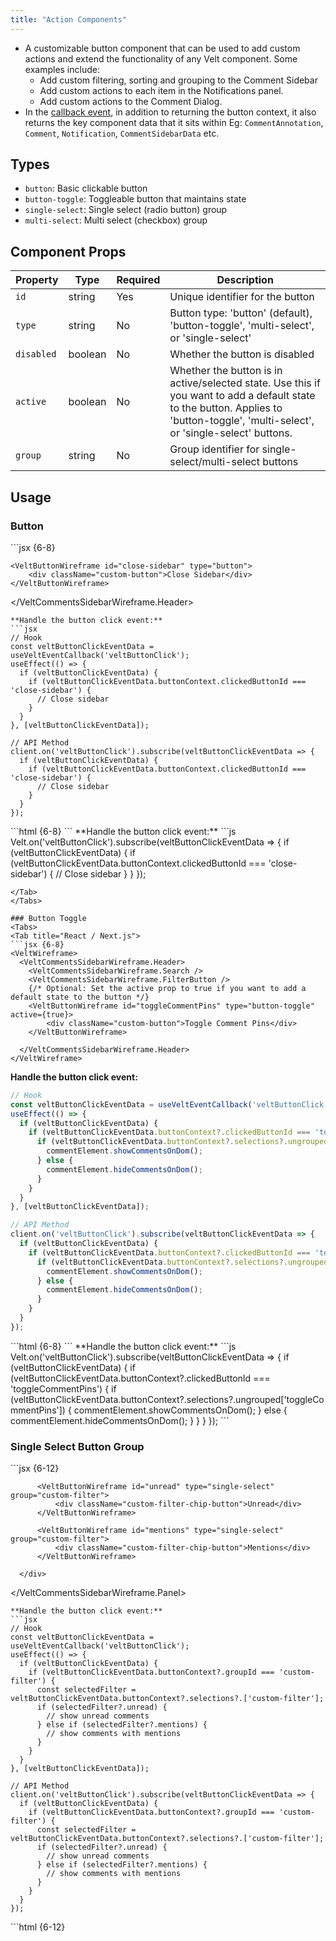 ```yaml
---
title: "Action Components"
---
```


- A customizable button component that can be used to add custom actions and extend the functionality of any Velt component. Some examples include:
  - Add custom filtering, sorting and grouping to the Comment Sidebar
  - Add custom actions to each item in the Notifications panel.
  - Add custom actions to the Comment Dialog.
- In the [callback event](#callback-event), in addition to returning the button context, it also returns the key component data that it sits within Eg: `CommentAnnotation`, `Comment`, `Notification`, `CommentSidebarData` etc.



## Types
- `button`: Basic clickable button
- `button-toggle`: Toggleable button that maintains state
- `single-select`: Single select (radio button) group
- `multi-select`: Multi select (checkbox) group

## Component Props

| Property | Type | Required | Description |
|----------|------|----------|-------------|
| `id` | string | Yes | Unique identifier for the button |
| `type` | string | No | Button type: 'button' (default), 'button-toggle', 'multi-select', or 'single-select' |
| `disabled` | boolean | No | Whether the button is disabled |
| `active` | boolean | No | Whether the button is in active/selected state. Use this if you want to add a default state to the button. Applies to 'button-toggle', 'multi-select', or 'single-select' buttons. |
| `group` | string | No | Group identifier for single-select/multi-select buttons |

## Usage

### Button
<Tabs>
<Tab title="React / Next.js">
```jsx {6-8}
<VeltWireframe>
  <VeltCommentsSidebarWireframe.Header>
    <VeltCommentsSidebarWireframe.Search />
    <VeltCommentsSidebarWireframe.FilterButton />

    <VeltButtonWireframe id="close-sidebar" type="button">
        <div className="custom-button">Close Sidebar</div>
    </VeltButtonWireframe>

  </VeltCommentsSidebarWireframe.Header>
</VeltWireframe>
```
**Handle the button click event:**
```jsx
// Hook
const veltButtonClickEventData = useVeltEventCallback('veltButtonClick');
useEffect(() => {
  if (veltButtonClickEventData) {
    if (veltButtonClickEventData.buttonContext.clickedButtonId === 'close-sidebar') {
      // Close sidebar
    }
  }
}, [veltButtonClickEventData]);

// API Method
client.on('veltButtonClick').subscribe(veltButtonClickEventData => {
  if (veltButtonClickEventData) {
    if (veltButtonClickEventData.buttonContext.clickedButtonId === 'close-sidebar') {
      // Close sidebar
    }
  }
});

```
</Tab>

<Tab title="Other Frameworks">
```html {6-8}
<velt-wireframe style="display:none;">
  <velt-comments-sidebar-wireframe-header>
    <velt-comments-sidebar-wireframe-search></velt-comments-sidebar-wireframe-search>
    <velt-comments-sidebar-wireframe-filter-button></velt-comments-sidebar-wireframe-filter-button>

    <velt-button-wireframe id="close-sidebar" type="button">
        <div class="custom-button">Close Sidebar</div>
    </velt-button-wireframe>

  </velt-comments-sidebar-wireframe-header>
</velt-wireframe>
```
**Handle the button click event:**
```js
Velt.on('veltButtonClick').subscribe(veltButtonClickEventData => {
  if (veltButtonClickEventData) {
    if (veltButtonClickEventData.buttonContext.clickedButtonId === 'close-sidebar') {
      // Close sidebar
    }
  }
});

```
</Tab>
</Tabs>

### Button Toggle
<Tabs>
<Tab title="React / Next.js">
```jsx {6-8}
<VeltWireframe>
  <VeltCommentsSidebarWireframe.Header>
    <VeltCommentsSidebarWireframe.Search />
    <VeltCommentsSidebarWireframe.FilterButton />
    {/* Optional: Set the active prop to true if you want to add a default state to the button */}
    <VeltButtonWireframe id="toggleCommentPins" type="button-toggle" active={true}>
        <div className="custom-button">Toggle Comment Pins</div>
    </VeltButtonWireframe>

  </VeltCommentsSidebarWireframe.Header>
</VeltWireframe>
```
**Handle the button click event:**
```jsx
// Hook
const veltButtonClickEventData = useVeltEventCallback('veltButtonClick');
useEffect(() => {
  if (veltButtonClickEventData) {
    if (veltButtonClickEventData.buttonContext?.clickedButtonId === 'toggleCommentPins') {
      if (veltButtonClickEventData.buttonContext?.selections?.ungrouped['toggleCommentPins']) {
        commentElement.showCommentsOnDom();
      } else {
        commentElement.hideCommentsOnDom(); 
      }
    }
  }
}, [veltButtonClickEventData]);

// API Method
client.on('veltButtonClick').subscribe(veltButtonClickEventData => {
  if (veltButtonClickEventData) {
    if (veltButtonClickEventData.buttonContext?.clickedButtonId === 'toggleCommentPins') {
      if (veltButtonClickEventData.buttonContext?.selections?.ungrouped['toggleCommentPins']) {
        commentElement.showCommentsOnDom();
      } else {
        commentElement.hideCommentsOnDom(); 
      }
    }
  }
});
```
</Tab>

<Tab title="Other Frameworks">
```html {6-8}
<velt-wireframe style="display:none;">
  <velt-comments-sidebar-wireframe-header>
    <velt-comments-sidebar-wireframe-search></velt-comments-sidebar-wireframe-search>
    <velt-comments-sidebar-wireframe-filter-button></velt-comments-sidebar-wireframe-filter-button>

    <!-- Optional: Set the active prop to true if you want to add a default state to the button -->
    <velt-button-wireframe id="toggleCommentPins" type="button-toggle" active="true">
        <div class="custom-button">Toggle Comment Pins</div>
    </velt-button-wireframe>

  </velt-comments-sidebar-wireframe-header>
</velt-wireframe>
```
**Handle the button click event:**
```js
Velt.on('veltButtonClick').subscribe(veltButtonClickEventData => {
  if (veltButtonClickEventData) {
    if (veltButtonClickEventData.buttonContext?.clickedButtonId === 'toggleCommentPins') {
      if (veltButtonClickEventData.buttonContext?.selections?.ungrouped['toggleCommentPins']) {
        commentElement.showCommentsOnDom();
      } else {
        commentElement.hideCommentsOnDom(); 
      }
    }
  }
});
```
</Tab>
</Tabs>

### Single Select Button Group
<Tabs>
<Tab title="React / Next.js">
```jsx {6-12}
<VeltWireframe>
  <VeltCommentsSidebarWireframe.Panel>
      <VeltCommentsSidebarWireframe.Header />
      <div className="custom-filter-chip-container">

          <VeltButtonWireframe id="unread" type="single-select" group="custom-filter">
              <div className="custom-filter-chip-button">Unread</div>
          </VeltButtonWireframe>

          <VeltButtonWireframe id="mentions" type="single-select" group="custom-filter">
              <div className="custom-filter-chip-button">Mentions</div>
          </VeltButtonWireframe>

      </div>
  </VeltCommentsSidebarWireframe.Panel>
</VeltWireframe>
```
**Handle the button click event:**
```jsx
// Hook
const veltButtonClickEventData = useVeltEventCallback('veltButtonClick');
useEffect(() => {
  if (veltButtonClickEventData) {
    if (veltButtonClickEventData.buttonContext?.groupId === 'custom-filter') {
      const selectedFilter = veltButtonClickEventData.buttonContext?.selections?.['custom-filter'];
      if (selectedFilter?.unread) {
        // show unread comments
      } else if (selectedFilter?.mentions) {
        // show comments with mentions
      }
    }
  }
}, [veltButtonClickEventData]);

// API Method
client.on('veltButtonClick').subscribe(veltButtonClickEventData => {
  if (veltButtonClickEventData) {
    if (veltButtonClickEventData.buttonContext?.groupId === 'custom-filter') {
      const selectedFilter = veltButtonClickEventData.buttonContext?.selections?.['custom-filter'];
      if (selectedFilter?.unread) {
        // show unread comments
      } else if (selectedFilter?.mentions) {
        // show comments with mentions
      }
    }
  }
});
```
</Tab>

<Tab title="Other Frameworks">
```html {6-12}
<velt-wireframe style="display:none;">
  <velt-comments-sidebar-wireframe-panel>
    <velt-comments-sidebar-wireframe-header></velt-comments-sidebar-wireframe-header>
    <div class="custom-filter-chip-container">

        <velt-button-wireframe id="unread" type="single-select" group="custom-filter">
            <div class="custom-filter-chip-button">Unread</div>
        </velt-button-wireframe>

        <velt-button-wireframe id="mentions" type="single-select" group="custom-filter">
            <div class="custom-filter-chip-button">Mentions</div>
        </velt-button-wireframe>

    </div>
  </velt-comments-sidebar-wireframe-panel>
</velt-wireframe>
```
**Handle the button click event:**
```js
Velt.on('veltButtonClick').subscribe(veltButtonClickEventData => {
  if (veltButtonClickEventData) {
    if (veltButtonClickEventData.buttonContext?.groupId === 'custom-filter') {
      const selectedFilter = veltButtonClickEventData.buttonContext?.selections?.['custom-filter'];
      if (selectedFilter?.unread) {
        // show unread comments
      } else if (selectedFilter?.mentions) {
        // show comments with mentions
      }
    }
  }
});
```
</Tab>
</Tabs>

### Multi Select Button Group
<Tabs>
<Tab title="React / Next.js">
```jsx {6-12}
<VeltWireframe>
  <VeltCommentsSidebarWireframe.Panel>
      <VeltCommentsSidebarWireframe.Header />
      <div className="custom-filter-chip-container">

          <VeltButtonWireframe id="unread" type="multi-select" group="custom-filter">
              <div className="custom-filter-chip-button">Unread</div>
          </VeltButtonWireframe>

          <VeltButtonWireframe id="mentions" type="multi-select" group="custom-filter">
              <div className="custom-filter-chip-button">Mentions</div>
          </VeltButtonWireframe>

      </div>
  </VeltCommentsSidebarWireframe.Panel>
</VeltWireframe>
```
**Handle the button click event:**
```jsx
// Hook
const veltButtonClickEventData = useVeltEventCallback('veltButtonClick');
useEffect(() => {
  if (veltButtonClickEventData) {
    if (veltButtonClickEventData.buttonContext?.groupId === 'custom-filter') {
      const selections = veltButtonClickEventData.buttonContext?.selections?.['custom-filter'];
      if (selections?.unread) {
        // show unread comments
      }
      if (selections?.mentions) {
        // show comments with mentions
      }
    }
  }
}, [veltButtonClickEventData]);

// API Method
client.on('veltButtonClick').subscribe(veltButtonClickEventData => {
  if (veltButtonClickEventData) {
    if (veltButtonClickEventData.buttonContext?.groupId === 'custom-filter') {
      const selections = veltButtonClickEventData.buttonContext?.selections?.['custom-filter'];
      if (selections?.unread) {
        // show unread comments
      }
      if (selections?.mentions) {
        // show comments with mentions
      }
    }
  }
});
```
</Tab>

<Tab title="Other Frameworks">
```html {6-12}
<velt-wireframe style="display:none;">
  <velt-comments-sidebar-wireframe-panel>
    <velt-comments-sidebar-wireframe-header></velt-comments-sidebar-wireframe-header>
    <div class="custom-filter-chip-container">

        <velt-button-wireframe id="unread" type="multi-select" group="custom-filter">
            <div class="custom-filter-chip-button">Unread</div>
        </velt-button-wireframe>

        <velt-button-wireframe id="mentions" type="multi-select" group="custom-filter">
            <div class="custom-filter-chip-button">Mentions</div>
        </velt-button-wireframe>

    </div>
  </velt-comments-sidebar-wireframe-panel>
</velt-wireframe>
```
**Handle the button click event:**
```js
Velt.on('veltButtonClick').subscribe(veltButtonClickEventData => {
  if (veltButtonClickEventData) {
    if (veltButtonClickEventData.buttonContext?.groupId === 'custom-filter') {
      const selections = veltButtonClickEventData.buttonContext?.selections?.['custom-filter'];
      if (selections?.unread) {
        // show unread comments
      }
      if (selections?.mentions) {
        // show comments with mentions
      }
    }
  }
});
```
</Tab>
</Tabs>


### Callback Event
The Velt Button Wireframe emits events when users interact with it. You can listen to these events to implement custom behaviors.
- Returns: [VeltButtonClickEvent](/api-reference/sdk/models/api-event-objects#veltbuttonclickevent)

<Tabs>
<Tab title="React / Next.js">
```jsx
// Hook
const veltButtonClickEventData = useVeltEventCallback('veltButtonClick');
useEffect(() => {
  if (veltButtonClickEventData) {
    // Handle button click event response
  }
}, [veltButtonClickEventData]);

// API Method
client.on('veltButtonClick').subscribe((veltButtonClickEventData) => {
    // Handle button click event response
});

```
</Tab>

<Tab title="Other Frameworks">
```js
Velt.on('veltButtonClick').subscribe((veltButtonClickEventData) => {
    // Handle button click event response
});
```
</Tab>
</Tabs>

